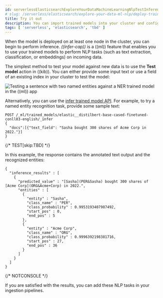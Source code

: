 ```yaml
---
id: serverlessElasticsearchExploreYourDataMachineLearningNlpTestInference
# slug: /serverless/elasticsearch/explore-your-data-ml-nlp/deploy-trained-models/try-it-out
title: Try it out
description: You can import trained models into your cluster and configure them for specific NLP tasks.
tags: [ 'serverless', 'elasticsearch', 'tbd' ]
---
```


When the model is deployed on at least one node in the cluster, you can begin to
perform inference. _((infer-cap))_ is a ((ml)) feature that enables you to use 
your trained models to perform NLP tasks (such as text extraction, 
classification, or embeddings) on incoming data.

The simplest method to test your model against new data is to use the
**Test model** action in ((kib)). You can either provide some input text or use a 
field of an existing index in your cluster to test the model:

![Testing a sentence with two named entities against a NER trained model in the **((ml))** app](images/ml/ml-nlp-test-ner.png)

Alternatively, you can use the
[infer trained model API](((ref))/infer-trained-model.html).
For example, to try a named entity recognition task, provide some sample text:

```console
POST /_ml/trained_models/elastic__distilbert-base-cased-finetuned-conll03-english/_infer
{
  "docs":[{"text_field": "Sasha bought 300 shares of Acme Corp in 2022."}]
}
```
{/* TEST[skip:TBD] */}

In this example, the response contains the annotated text output and the
recognized entities:

```console-result
{
  "inference_results" : [
    {
      "predicted_value" : "[Sasha](PER&Sasha) bought 300 shares of [Acme Corp](ORG&Acme+Corp) in 2022.",
      "entities" : [
        {
          "entity" : "Sasha",
          "class_name" : "PER",
          "class_probability" : 0.9953193407987492,
          "start_pos" : 0,
          "end_pos" : 5
        },
        {
          "entity" : "Acme Corp",
          "class_name" : "ORG",
          "class_probability" : 0.9996392198381716,
          "start_pos" : 27,
          "end_pos" : 36
        }
      ]
    }
  ]
}
```
{/* NOTCONSOLE */}

If you are satisfied with the results, you can add these NLP tasks in your
<DocLink id="serverlessElasticsearchExploreYourDataMachineLearningNlpInference">ingestion pipelines</DocLink>.